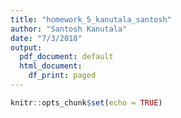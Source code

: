 ```yaml
---
title: "homework_5_kanutala_santosh"
author: "Santosh Kanutala"
date: "7/3/2018"
output:
  pdf_document: default
  html_document:
    df_print: paged
---
```


```r
knitr::opts_chunk$set(echo = TRUE)
```

```r

```






